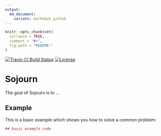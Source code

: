```yaml
---
output:
  md_document:
    variant: markdown_github
---
```


<!-- README.md is generated from README.Rmd. Please edit that file -->

```r
knitr::opts_chunk$set(
  collapse = TRUE,
  comment = "#>",
  fig.path = "README-"
)
```

[![Travis-CI Build Status](https://travis-ci.org/<USERNAME>/<REPO>.svg?branch=master)](https://travis-ci.org/paulhibbing/Sojourn)
[![License](https://img.shields.io/badge/license-GPL-blue.svg)](http://www.gnu.org/licenses/gpl-3.0.html)

# Sojourn

The goal of Sojourn is to ...

## Example

This is a basic example which shows you how to solve a common problem:

```r
## basic example code
```
